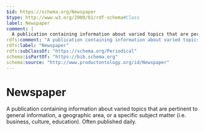 ```yaml
---
$id: https://schema.org/Newspaper
$type: http://www.w3.org/2000/01/rdf-schema#Class
label: Newspaper
comment: |
  A publication containing information about varied topics that are pertinent to general information, a geographic area, or a specific subject matter (i.e. business, culture, education). Often published daily.
rdfs:comment: "A publication containing information about varied topics that are pertinent to general information, a geographic area, or a specific subject matter (i.e. business, culture, education). Often published daily."
rdfs:label: "Newspaper"
rdfs:subClassOf: "https://schema.org/Periodical"
schema:isPartOf: "https://bib.schema.org"
schema:source: "http://www.productontology.org/id/Newspaper"
---
```


# Newspaper

A publication containing information about varied topics that are pertinent to general information, a geographic area, or a specific subject matter (i.e. business, culture, education). Often published daily.

